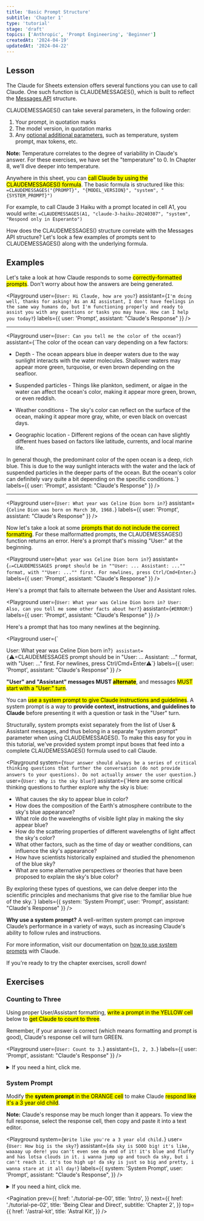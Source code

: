 ```yaml
---
title: 'Basic Prompt Structure'
subtitle: 'Chapter 1'
type: 'tutorial'
stage: 'draft'
topics: ['Anthropic', 'Prompt Engineering', 'Beginner']
createdAt: '2024-04-19'
updatedAt: '2024-04-22'
---
```


## Lesson

The Claude for Sheets extension offers several functions you can use to call Claude. One such function is CLAUDEMESSAGES(), which is built to reflect the [Messages API](https://docs.anthropic.com/claude/reference/messages_post) structure.

CLAUDEMESSAGES() can take several parameters, in the following order:

1. Your prompt, in quotation marks
2. The model version, in quotation marks
3. Any [optional additional parameters](https://docs.anthropic.com/claude/docs/using-claude-for-sheets#optional-function-parameters), such as temperature, system prompt, max tokens, etc.

**Note:** Temperature correlates to the degree of variability in Claude's answer. For these exercises, we have set the "temperature" to 0. In Chapter 8, we'll dive deeper into temperature.

Anywhere in this sheet, you can <Mark>call Claude by using the CLAUDEMESSAGES() formula</Mark>. The basic formula is structured like this: `=CLAUDEMESSAGES("{PROMPT}", "{MODEL_VERSION}", "system", "{SYSTEM_PROMPT}")`

For example, to call Claude 3 Haiku with a prompt located in cell A1, you would write: `=CLAUDEMESSAGES(A1, "claude-3-haiku-20240307", "system", "Respond only in Esperanto")`

How does the CLAUDEMESSAGES() structure correlate with the Messages API structure? Let's look a few examples of prompts sent to CLAUDEMESSAGES() along with the underlying formula.

## Examples

Let's take a look at how Claude responds to some <Mark>correctly-formatted prompts</Mark>. Don't worry about how the answers are being generated.

<Playground
  user={`User: Hi Claude, how are you?`}
  assistant={`I'm doing well, thanks for asking! As an AI assistant, I don't have feelings in the same way humans do, but I'm functioning properly and ready to assist you with any questions or tasks you may have. How can I help you today?`}
  labels={{ user: 'Prompt', assistant: "Claude's Response" }}
/>

---

<Playground
  user={`User: Can you tell me the color of the ocean?`}
  assistant={`The color of the ocean can vary depending on a few factors:

- Depth - The ocean appears blue in deeper waters due to the way sunlight interacts with the water molecules. Shallower waters may appear more green, turquoise, or even brown depending on the seafloor.

- Suspended particles - Things like plankton, sediment, or algae in the water can affect the ocean's color, making it appear more green, brown, or even reddish.

- Weather conditions - The sky's color can reflect on the surface of the ocean, making it appear more gray, white, or even black on overcast days.

- Geographic location - Different regions of the ocean can have slightly different hues based on factors like latitude, currents, and local marine life.

In general though, the predominant color of the open ocean is a deep, rich blue. This is due to the way sunlight interacts with the water and the lack of suspended particles in the deeper parts of the ocean. But the ocean's color can definitely vary quite a bit depending on the specific conditions.`}
labels={{ user: 'Prompt', assistant: "Claude's Response" }}
/>

---

<Playground
  user={`User: What year was Celine Dion born in?`}
  assistant={`Celine Dion was born on March 30, 1968.`}
  labels={{ user: 'Prompt', assistant: "Claude's Response" }}
/>

Now let's take a look at some <Mark>prompts that do not include the correct formatting</Mark>. For these malformatted prompts, the CLAUDEMESSAGES() function returns an error. Here's a prompt that's missing "User:" at the beginning.

<Playground
  user={`What year was Celine Dion born in?`}
  assistant={`⚠️=CLAUDEMESSAGES prompt should be in ""User: ...
Assistant: ..."" format, with ""User: ..."" first. For newlines, press Ctrl/Cmd+Enter⚠️`}
  labels={{ user: 'Prompt', assistant: "Claude's Response" }}
/>

Here's a prompt that fails to alternate between the User and Assistant roles.

<Playground
  user={`User: What year was Celine Dion born in?
User: Also, can you tell me some other facts about her?`}
  assistant={`#ERROR!`}
  labels={{ user: 'Prompt', assistant: "Claude's Response" }}
/>

Here's a prompt that has too many newlines at the beginning.

<Playground
  user={`

User: What year was Celine Dion born in?`}
  assistant={`⚠️=CLAUDEMESSAGES prompt should be in "User: ...
Assistant: ..." format, with "User: ..." first. For newlines, press Ctrl/Cmd+Enter⚠️`}
labels={{ user: 'Prompt', assistant: "Claude's Response" }}
/>

**"User" and "Assistant" messages MUST <Mark>alternate</Mark>**, and messages <Mark>MUST start with a "User:" turn</Mark>.

You can <Mark>use a system prompt to give Claude instructions and guidelines</Mark>. A system prompt is a way to **provide context, instructions, and guidelines to Claude** before presenting it with a question or task in the "User" turn.

Structurally, system prompts exist separately from the list of User & Assistant messages, and thus belong in a separate "system prompt" parameter when using CLAUDEMESSAGES(). To make this easy for you in this tutorial, we've provided system prompt input boxes that feed into a complete CLAUDEMESSAGES() formula used to call Claude.

<Playground
  system={`Your answer should always be a series of critical thinking questions that further the conversation (do not provide answers to your questions). Do not actually answer the user question.`}
  user={`User: Why is the sky blue?`}
  assistant={`Here are some critical thinking questions to further explore why the sky is blue:

- What causes the sky to appear blue in color?
- How does the composition of the Earth's atmosphere contribute to the sky's blue appearance?
- What role do the wavelengths of visible light play in making the sky appear blue?
- How do the scattering properties of different wavelengths of light affect the sky's color?
- What other factors, such as the time of day or weather conditions, can influence the sky's appearance?
- How have scientists historically explained and studied the phenomenon of the blue sky?
- What are some alternative perspectives or theories that have been proposed to explain the sky's blue color?

By exploring these types of questions, we can delve deeper into the scientific principles and mechanisms that give rise to the familiar blue hue of the sky.`}
labels={{ system: 'System Prompt', user: 'Prompt', assistant: "Claude's Response" }}
/>

**Why use a system prompt?** A well-written system prompt can improve Claude’s performance in a variety of ways, such as increasing Claude's ability to follow rules and instructions.

For more information, visit our documentation on [how to use system prompts](https://docs.anthropic.com/claude/docs/system-prompts) with Claude.

If you're ready to try the chapter exercises, scroll down!

## Exercises

### Counting to Three

Using proper User/Assistant formatting, <Mark>write a prompt in the YELLOW cell</Mark> below to <Mark>get Claude to count to three</Mark>.

Remember, if your answer is correct (which means formatting and prompt is good), Claude's response cell will turn GREEN.

<Playground
  user={`User: Count to 3.`}
  assistant={`1, 2, 3.`}
  labels={{ user: 'Prompt', assistant: "Claude's Response" }}
/>

<Details>
  <summary>If you need a hint, click me.</summary>

Make sure that you <Mark>include proper "User:" (and "Assistant:" if applicable)
indicators in your prompt</Mark>. The conditional formatting in this exercise is looking
for an answer that contains the exact Arabic numerals "1" & "2" & "3".

</Details>

### System Prompt

Modify <Mark>the **system prompt** in the ORANGE cell</Mark> to make Claude <Mark>respond like it's a 3 year old child</Mark>.

**Note:** Claude's response may be much longer than it appears. To view the full response, select the response cell, then copy and paste it into a text editor.

<Playground
  system={`Write like you're a 3 year old child.`}
  user={`User: How big is the sky?`}
  assistant={`da sky is SOOO big! it's like, waaaay up dere! you can't even see da end of it! it's blue and fluffy and has lotsa clouds in it. i wanna jump up and touch da sky, but i can't reach it. it's too high up! da sky is just so big and pretty, i wanna stare at it all day!`}
  labels={{
    system: 'System Prompt',
    user: 'Prompt',
    assistant: "Claude's Response",
  }}
/>

<Details>
  <summary>If you need a hint, click me.</summary>

There are many ways to solve this, just by asking! The conditional formatting in this exercise is looking for answers that contain "soo" or "giggles".

</Details>

<Pagination
  prev={{
    href: './tutorial-pe-00',
    title: 'Intro',
  }}
  next={{
    href: './tutorial-pe-02',
    title: 'Being Clear and Direct',
    subtitle: 'Chapter 2',
  }}
  top={{
    href: '/astral-kit',
    title: 'Astral Kit',
  }}
/>
